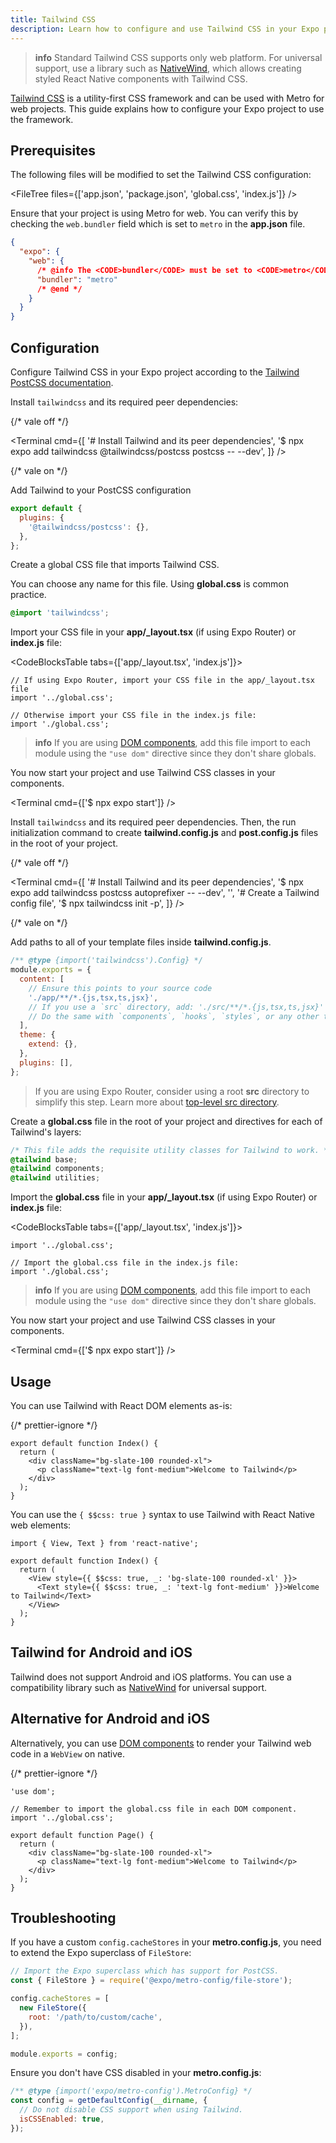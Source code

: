 ```yaml
---
title: Tailwind CSS
description: Learn how to configure and use Tailwind CSS in your Expo project.
---
```



> **info** Standard Tailwind CSS supports only web platform. For universal support, use a library such as [NativeWind](https://www.nativewind.dev/), which allows creating styled React Native components with Tailwind CSS.

[Tailwind CSS](https://tailwindcss.com/) is a utility-first CSS framework and can be used with Metro for web projects. This guide explains how to configure your Expo project to use the framework.

## Prerequisites

The following files will be modified to set the Tailwind CSS configuration:

<FileTree files={['app.json', 'package.json', 'global.css', 'index.js']} />

Ensure that your project is using Metro for web. You can verify this by checking the `web.bundler` field which is set to `metro` in the **app.json** file.

```json app.json
{
  "expo": {
    "web": {
      /* @info The <CODE>bundler</CODE> must be set to <CODE>metro</CODE>. */
      "bundler": "metro"
      /* @end */
    }
  }
}
```

## Configuration

Configure Tailwind CSS in your Expo project according to the [Tailwind PostCSS documentation](https://tailwindcss.com/docs/installation/using-postcss).

<Tabs>

<Tab label="v4">

<Step label="1">

Install `tailwindcss` and its required peer dependencies:

{/* vale off */}

<Terminal
  cmd={[
    '# Install Tailwind and its peer dependencies',
    '$ npx expo add tailwindcss @tailwindcss/postcss postcss -- --dev',
  ]}
/>

{/* vale on */}

</Step>

<Step label="2">

Add Tailwind to your PostCSS configuration

```js postcss.config.js
export default {
  plugins: {
    '@tailwindcss/postcss': {},
  },
};
```

</Step>

<Step label="3">

Create a global CSS file that imports Tailwind CSS.

You can choose any name for this file. Using **global.css** is common practice.

```css global.css
@import 'tailwindcss';
```

</Step>

<Step label="4">

Import your CSS file in your **app/\_layout.tsx** (if using Expo Router) or **index.js** file:

<CodeBlocksTable tabs={['app/_layout.tsx', 'index.js']}>

```tsx
// If using Expo Router, import your CSS file in the app/_layout.tsx file
import '../global.css';
```

```tsx
// Otherwise import your CSS file in the index.js file:
import './global.css';
```

</CodeBlocksTable>

> **info** If you are using [DOM components](/guides/dom-components), add this file import to each module using the `"use dom"` directive since they don't share globals.

</Step>

<Step label="5">

You now start your project and use Tailwind CSS classes in your components.

<Terminal cmd={['$ npx expo start']} />

</Step>

</Tab>

<Tab label="v3">

<Step label="1">

Install `tailwindcss` and its required peer dependencies. Then, the run initialization command to create **tailwind.config.js** and **post.config.js** files in the root of your project.

{/* vale off */}

<Terminal
  cmd={[
    '# Install Tailwind and its peer dependencies',
    '$ npx expo add tailwindcss postcss autoprefixer -- --dev',
    '',
    '# Create a Tailwind config file',
    '$ npx tailwindcss init -p',
  ]}
/>

{/* vale on */}

</Step>

<Step label="2">

Add paths to all of your template files inside **tailwind.config.js**.

```js tailwind.config.js
/** @type {import('tailwindcss').Config} */
module.exports = {
  content: [
    // Ensure this points to your source code
    './app/**/*.{js,tsx,ts,jsx}',
    // If you use a `src` directory, add: './src/**/*.{js,tsx,ts,jsx}'
    // Do the same with `components`, `hooks`, `styles`, or any other top-level directories
  ],
  theme: {
    extend: {},
  },
  plugins: [],
};
```

> If you are using Expo Router, consider using a root **src** directory to simplify this step. Learn more about [top-level src directory](/router/reference/src-directory/).

</Step>

<Step label="3">

Create a **global.css** file in the root of your project and directives for each of Tailwind's layers:

```css global.css
/* This file adds the requisite utility classes for Tailwind to work. */
@tailwind base;
@tailwind components;
@tailwind utilities;
```

</Step>

<Step label="4">

Import the **global.css** file in your **app/\_layout.tsx** (if using Expo Router) or **index.js** file:

<CodeBlocksTable tabs={['app/_layout.tsx', 'index.js']}>

```tsx
import '../global.css';
```

```tsx
// Import the global.css file in the index.js file:
import './global.css';
```

</CodeBlocksTable>

> **info** If you are using [DOM components](/guides/dom-components), add this file import to each module using the `"use dom"` directive since they don't share globals.

</Step>

<Step label="5">

You now start your project and use Tailwind CSS classes in your components.

<Terminal cmd={['$ npx expo start']} />

</Step>

</Tab>

</Tabs>

## Usage

You can use Tailwind with React DOM elements as-is:

{/* prettier-ignore */}
```tsx app/index.tsx
export default function Index() {
  return (
    <div className="bg-slate-100 rounded-xl">
      <p className="text-lg font-medium">Welcome to Tailwind</p>
    </div>
  );
}
```

You can use the `{ $$css: true }` syntax to use Tailwind with React Native web elements:

```tsx app/index.tsx
import { View, Text } from 'react-native';

export default function Index() {
  return (
    <View style={{ $$css: true, _: 'bg-slate-100 rounded-xl' }}>
      <Text style={{ $$css: true, _: 'text-lg font-medium' }}>Welcome to Tailwind</Text>
    </View>
  );
}
```

## Tailwind for Android and iOS

Tailwind does not support Android and iOS platforms. You can use a compatibility library such as [NativeWind](https://www.nativewind.dev/) for universal support.

## Alternative for Android and iOS

Alternatively, you can use [DOM components](/guides/dom-components) to render your Tailwind web code in a `WebView` on native.

{/* prettier-ignore */}
```tsx app/index.tsx
'use dom';

// Remember to import the global.css file in each DOM component.
import '../global.css';

export default function Page() {
  return (
    <div className="bg-slate-100 rounded-xl">
      <p className="text-lg font-medium">Welcome to Tailwind</p>
    </div>
  );
}
```

## Troubleshooting

If you have a custom `config.cacheStores` in your **metro.config.js**, you need to extend the Expo superclass of `FileStore`:

```js metro.config.js
// Import the Expo superclass which has support for PostCSS.
const { FileStore } = require('@expo/metro-config/file-store');

config.cacheStores = [
  new FileStore({
    root: '/path/to/custom/cache',
  }),
];

module.exports = config;
```

Ensure you don't have CSS disabled in your **metro.config.js**:

```js metro.config.js
/** @type {import('expo/metro-config').MetroConfig} */
const config = getDefaultConfig(__dirname, {
  // Do not disable CSS support when using Tailwind.
  isCSSEnabled: true,
});
```
